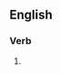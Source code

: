 ==English==

===Verb===
{{head|en|present participle}}

# {{present participle of|transude|lang=en|nocat=1}}